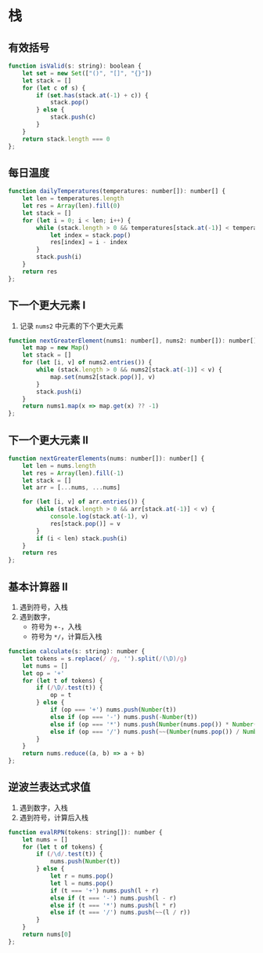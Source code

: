 # 栈
## 有效括号
```js
function isValid(s: string): boolean {
    let set = new Set(["()", "[]", "{}"])
    let stack = []
    for (let c of s) {
        if (set.has(stack.at(-1) + c)) {
            stack.pop()
        } else {
            stack.push(c)
        }
    }
    return stack.length === 0
};
```
## 每日温度
```js
function dailyTemperatures(temperatures: number[]): number[] {
    let len = temperatures.length
    let res = Array(len).fill(0)
    let stack = []
    for (let i = 0; i < len; i++) {
        while (stack.length > 0 && temperatures[stack.at(-1)] < temperatures[i]) {
            let index = stack.pop()
            res[index] = i - index
        }
        stack.push(i)
    }
    return res
};
```
## 下一个更大元素 I
1. 记录 `nums2` 中元素的下个更大元素
```js
function nextGreaterElement(nums1: number[], nums2: number[]): number[] {
    let map = new Map()
    let stack = []
    for (let [i, v] of nums2.entries()) {
        while (stack.length > 0 && nums2[stack.at(-1)] < v) {
            map.set(nums2[stack.pop()], v)
        }
        stack.push(i)
    }
    return nums1.map(x => map.get(x) ?? -1)
};
```
## 下一个更大元素 II
```js
function nextGreaterElements(nums: number[]): number[] {
    let len = nums.length
    let res = Array(len).fill(-1)
    let stack = []
    let arr = [...nums, ...nums]

    for (let [i, v] of arr.entries()) {
        while (stack.length > 0 && arr[stack.at(-1)] < v) {
            console.log(stack.at(-1), v)
            res[stack.pop()] = v
        }
        if (i < len) stack.push(i)
    }
    return res
};
```
## 基本计算器 II
1. 遇到符号，入栈
2. 遇到数字，
    - 符号为 `+-`，入栈
    - 符号为 `*/`，计算后入栈
```js
function calculate(s: string): number {
    let tokens = s.replace(/ /g, '').split(/(\D)/g)
    let nums = []
    let op = '+'
    for (let t of tokens) {
        if (/\D/.test(t)) {
            op = t
        } else {
            if (op === '+') nums.push(Number(t))
            else if (op === '-') nums.push(-Number(t))
            else if (op === '*') nums.push(Number(nums.pop()) * Number(t))
            else if (op === '/') nums.push(~~(Number(nums.pop()) / Number(t)))
        }
    }
    return nums.reduce((a, b) => a + b)
};
```
## 逆波兰表达式求值
1. 遇到数字，入栈
2. 遇到符号，计算后入栈
```js
function evalRPN(tokens: string[]): number {
    let nums = []
    for (let t of tokens) {
        if (/\d/.test(t)) {
            nums.push(Number(t))
        } else {
            let r = nums.pop()
            let l = nums.pop()
            if (t === '+') nums.push(l + r)
            else if (t === '-') nums.push(l - r)
            else if (t === '*') nums.push(l * r)
            else if (t === '/') nums.push(~~(l / r))
        }
    }
    return nums[0]
};
```